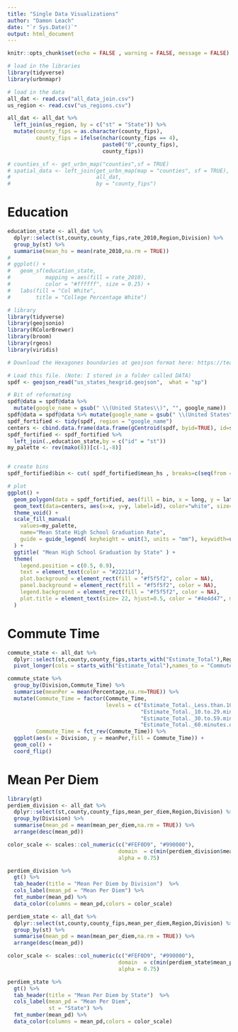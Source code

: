 ```yaml
---
title: "Single Data Visualizations"
author: "Damon Leach"
date: "`r Sys.Date()`"
output: html_document
---
```


```r
knitr::opts_chunk$set(echo = FALSE , warning = FALSE, message = FALSE)
```

```r
# load in the libraries
library(tidyverse)
library(urbnmapr)

# load in the data
all_dat <- read.csv("all_data_join.csv")
us_region <- read.csv("us_regions.csv")

all_dat <- all_dat %>%
  left_join(us_region, by = c("st" = "State")) %>%
  mutate(county_fips = as.character(county_fips),
         county_fips = ifelse(nchar(county_fips == 4),
                              paste0("0",county_fips),
                              county_fips))

# counties_sf <- get_urbn_map("counties",sf = TRUE)
# spatial_data <- left_join(get_urbn_map(map = "counties", sf = TRUE),
#                           all_dat,
#                           by = "county_fips")
```


# Education

```r
education_state <- all_dat %>%
  dplyr::select(st,county,county_fips,rate_2010,Region,Division) %>%
  group_by(st) %>%
  summarise(mean_hs = mean(rate_2010,na.rm = TRUE))
# 
# ggplot() + 
#   geom_sf(education_state,
#           mapping = aes(fill = rate_2010),
#           color = "#ffffff", size = 0.25) + 
#   labs(fill = "Col White",
#        title = "College Percentage White")
```


```r
# library
library(tidyverse)
library(geojsonio)
library(RColorBrewer)
library(broom)
library(rgeos)
library(viridis)

# Download the Hexagones boundaries at geojson format here: https://team.carto.com/u/andrew/tables/andrew.us_states_hexgrid/public/map.

# Load this file. (Note: I stored in a folder called DATA)
spdf <- geojson_read("us_states_hexgrid.geojson",  what = "sp")

# Bit of reformating
spdf@data = spdf@data %>%
  mutate(google_name = gsub(" \\(United States\\)", "", google_name))
spdf@data = spdf@data %>% mutate(google_name = gsub(" \\(United States\\)", "", google_name))
spdf_fortified <- tidy(spdf, region = "google_name")
centers <- cbind.data.frame(data.frame(gCentroid(spdf, byid=TRUE), id=spdf@data$iso3166_2))
spdf_fortified <- spdf_fortified %>%
  left_join(.,education_state,by = c("id" = "st"))
my_palette <- rev(mako(8))[c(-1,-8)]


# create bins
spdf_fortified$bin <- cut( spdf_fortified$mean_hs , breaks=c(seq(from = 0.80, to = 0.95, by = 0.03)), labels=c("0.8-0.83", "0.83-0.86", "0.86-0.89", "0.89-0.92", "0.92-0.95"), include.lowest = TRUE )

# plot
ggplot() +
  geom_polygon(data = spdf_fortified, aes(fill = bin, x = long, y = lat, group = group) , size=0, alpha=0.9) +
  geom_text(data=centers, aes(x=x, y=y, label=id), color="white", size=3, alpha=0.6) +
  theme_void() +
  scale_fill_manual( 
    values=my_palette, 
    name="Mean State High School Graduation Rate", 
    guide = guide_legend( keyheight = unit(3, units = "mm"), keywidth=unit(12, units = "mm"), label.position = "bottom", title.position = 'top', nrow=1) 
  ) +
  ggtitle( "Mean High School Graduation by State" ) +
  theme(
    legend.position = c(0.5, 0.9),
    text = element_text(color = "#22211d"),
    plot.background = element_rect(fill = "#f5f5f2", color = NA), 
    panel.background = element_rect(fill = "#f5f5f2", color = NA), 
    legend.background = element_rect(fill = "#f5f5f2", color = NA),
    plot.title = element_text(size= 22, hjust=0.5, color = "#4e4d47", margin = margin(b = -0.1, t = 0.4, l = 2, unit = "cm")),
  )
```


# Commute Time

```r
commute_state <- all_dat %>%
  dplyr::select(st,county,county_fips,starts_with("Estimate_Total"),Region,Division) %>%
  pivot_longer(cols = starts_with("Estimate_Total"),names_to = "Commute_Time",values_to = "Percentage")

commute_state %>%
  group_by(Division,Commute_Time) %>%
  summarise(meanPer = mean(Percentage,na.rm=TRUE)) %>%
  mutate(Commute_Time = factor(Commute_Time,
                               levels = c("Estimate_Total._Less.than.10.minutes",
                                          "Estimate_Total._10.to.29.minutes",
                                          "Estimate_Total._30.to.59.minutes",
                                          "Estimate_Total._60.minutes.or.more")),
         Commute_Time = fct_rev(Commute_Time)) %>%
  ggplot(aes(x = Division, y = meanPer,fill = Commute_Time)) +
  geom_col() + 
  coord_flip()
```

# Mean Per Diem

```r
library(gt)
perdiem_division <- all_dat %>%
  dplyr::select(st,county,county_fips,mean_per_diem,Region,Division) %>%
  group_by(Division) %>%
  summarise(mean_pd = mean(mean_per_diem,na.rm = TRUE)) %>%
  arrange(desc(mean_pd))

color_scale <- scales::col_numeric(c("#FEF0D9", "#990000"),
                                   domain  = c(min(perdiem_division$mean_pd),max(perdiem_division$mean_pd)), 
                                   alpha = 0.75)

perdiem_division %>%
  gt() %>%
  tab_header(title = "Mean Per Diem by Division")  %>%
  cols_label(mean_pd = "Mean Per Diem") %>%
  fmt_number(mean_pd) %>%
  data_color(columns = mean_pd,colors = color_scale)

perdiem_state <- all_dat %>%
  dplyr::select(st,county,county_fips,mean_per_diem,Region,Division) %>%
  group_by(st) %>%
  summarise(mean_pd = mean(mean_per_diem,na.rm = TRUE)) %>%
  arrange(desc(mean_pd))

color_scale <- scales::col_numeric(c("#FEF0D9", "#990000"),
                                   domain  = c(min(perdiem_state$mean_pd,na.rm=T),max(perdiem_state$mean_pd,na.rm=T)), 
                                   alpha = 0.75)

perdiem_state %>%
  gt() %>%
  tab_header(title = "Mean Per Diem by State")  %>%
  cols_label(mean_pd = "Mean Per Diem",
             st = "State") %>%
  fmt_number(mean_pd) %>%
  data_color(columns = mean_pd,colors = color_scale)
```


